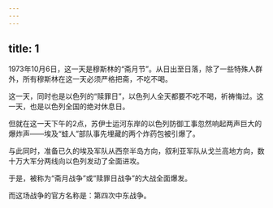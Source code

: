 ```yaml
---
---
---
```

title: 1
---



1973年10月6日，这一天是穆斯林的“斋月节”。从日出至日落，除了一些特殊人群外，所有穆斯林在这一天必须严格把斋，不吃不喝。

这一天，同时也是以色列的“赎罪日”，以色列人全天都要不吃不喝，祈祷悔过。这一天，也是以色列全国的绝对休息日。

但就在这一天下午的2点，苏伊士运河东岸的以色列防御工事忽然响起两声巨大的爆炸声——埃及“蛙人”部队事先埋藏的两个炸药包被引爆了。

与此同时，准备已久的埃及军队从西奈半岛方向，叙利亚军队从戈兰高地方向，数十万大军分两线向以色列发动了全面进攻。

于是，被称为“斋月战争”或“赎罪日战争”的大战全面爆发。

而这场战争的官方名称是：第四次中东战争。